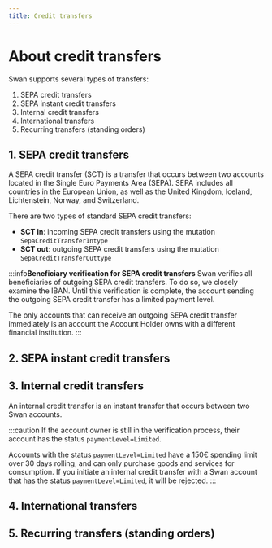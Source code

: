 ```yaml
---
title: Credit transfers
---
```


# About credit transfers

Swan supports several types of transfers:

1. SEPA credit transfers
1. SEPA instant credit transfers
1. Internal credit transfers
1. International transfers
1. Recurring transfers (standing orders)

## 1. SEPA credit transfers

A SEPA credit transfer (SCT) is a transfer that occurs between two accounts located in the Single Euro Payments Area (SEPA).
SEPA includes all countries in the European Union, as well as the United Kingdom, Iceland, Lichtenstein, Norway, and Switzerland.

There are two types of standard SEPA credit transfers:

* **SCT in**: incoming SEPA credit transfers using the mutation `SepaCreditTransferIntype`
* **SCT out**: outgoing SEPA credit transfers using the mutation `SepaCreditTransferOuttype`

:::info**Beneficiary verification for SEPA credit transfers**
Swan verifies all beneficiaries of outgoing SEPA credit transfers.
To do so, we closely examine the IBAN.
Until this verification is complete, the account sending the outgoing SEPA credit transfer has a limited payment level. 

The only accounts that can receive an outgoing SEPA credit transfer immediately is an account the Account Holder owns with a different financial institution. 
:::


## 2. SEPA instant credit transfers

<PartialExample />

## 3. Internal credit transfers

An internal credit transfer is an instant transfer that occurs between two Swan accounts.

:::caution
If the account owner is still in the verification process, their account has the status `paymentLevel=Limited`.

Accounts with the status `paymentLevel=Limited` have a 150€ spending limit over 30 days rolling, and can only purchase goods and services for consumption.
If you initiate an internal credit transfer with a Swan account that has the status `paymentLevel=Limited`, it will be rejected.
:::

## 4. International transfers

<PartialExample />

## 5. Recurring transfers (standing orders)

<PartialExample />